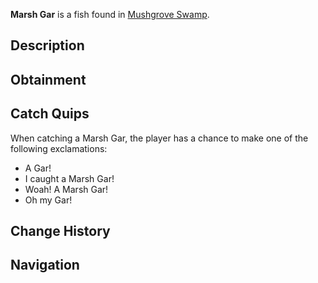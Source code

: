 {{FishInfobox
|image          = Marsh Gar.png
|rarity         = Rare
|sea            = First Sea
|location       = [[Mushgrove Swamp]]
|sublocation    = 
|sources        = Fishing Rod
|radar_location = 
|xp             = 100
|weather        = Foggy
|time           = 
|season         = Winter
|bait           = Fish Head
|base_weight    = 38
|base_value     = 280
|weight_range   = 21
|base_chance    = 30
|base_resil     = 30
}}
'''Marsh Gar''' is a {{Rarity|Rare}} fish found in [[Mushgrove Swamp]].

== Description ==
{{Description|The Marsh Gar is a large vicious marsh water fish that can be found in Mushgrove Swamp. March Gar are extremely strong hunters, using their whiskers to sense prey in foggy waters.|Bestiary Entry}}

== Obtainment ==
{{Description|Found under the bridges of Mushgrove Swamp.|Bestiary Hint}}
{{Fish Availability|
Mushgrove Swamp
|top_rods      = 
Krampus's Rod\261497.61\285840.8;
Magma Rod\248219.87\271327.01;
Plastic Rod\225728.29\248239.42;
Leviathan's Fang Rod\209192.92\193706.05;
Trident Rod\180305.78\181068.09;
Buddy Bond Rod\167536.13\219380.59;
Fast Rod\151125.54\263942.34;
Fischer's Rod\132307.3\232733.3;
Free Spirit Rod\169139.13\169854.22;
Ethereal Prism Rod\150269.43\118639.44;
No-Life Rod\145667.81\123858.58;
Seraphic Rod\145146.65\121045.63;
Rod Of The Forgotten Fang\135639.52\112376.15;
Challenger's Rod\131520.01\111687.96;
Rod Of The Exalted One\123356.1\109671.25;
Rod Of The Depths\121788.16\108431.82;
Zeus Rod\119607.59\107673;
Verdant Shear Rod\117521.98\102715.91;
Blazebringer Rod\113637.1\108474.54;
Depthseeker Rod\108319.03\96305.1;
Avalanche Rod\97549.52\87276.81;
Volcanic Rod\96624.49\97033.01;
Steady Rod\42816.21\30910.2
|recommended   = Trident Rod
}}

== Catch Quips ==
When catching a Marsh Gar, the player has a chance to make one of the following exclamations:
* A Gar!
* I caught a Marsh Gar!
* Woah! A Marsh Gar!
* Oh my Gar!

== Change History ==
{{Change History|{{subst:Current Version}}}}

== Navigation ==
{{Fish Navbox|Mushgrove Swamp}}